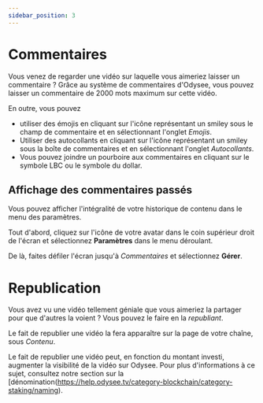 ```yaml
---
sidebar_position: 3
---
```


# Commentaires

Vous venez de regarder une vidéo sur laquelle vous aimeriez laisser un commentaire ? Grâce au système de commentaires d'Odysee, vous pouvez laisser un commentaire de 2000 mots maximum sur cette vidéo.

En outre, vous pouvez

- utiliser des émojis en cliquant sur l'icône représentant un smiley sous le champ de commentaire et en sélectionnant l'onglet *Emojis*.
- Utiliser des autocollants en cliquant sur l'icône représentant un smiley sous la boîte de commentaires et en sélectionnant l'onglet *Autocollants*.
- Vous pouvez joindre un pourboire aux commentaires en cliquant sur le symbole LBC ou le symbole du dollar.

## Affichage des commentaires passés

Vous pouvez afficher l'intégralité de votre historique de contenu dans le menu des paramètres.

Tout d'abord, cliquez sur l'icône de votre avatar dans le coin supérieur droit de l'écran et sélectionnez **Paramètres** dans le menu déroulant.

De là, faites défiler l'écran jusqu'à *Commentaires* et sélectionnez **Gérer**.

# Republication

Vous avez vu une vidéo tellement géniale que vous aimeriez la partager pour que d'autres la voient ? Vous pouvez le faire en la *republiant*.

Le fait de republier une vidéo la fera apparaître sur la page de votre chaîne, sous *Contenu*.

Le fait de republier une vidéo peut, en fonction du montant investi, augmenter la visibilité de la vidéo sur Odysee. Pour plus d'informations à ce sujet, consultez notre section sur la [dénomination(https://help.odysee.tv/category-blockchain/category-staking/naming).
